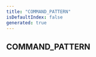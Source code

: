 ```yaml
---
title: "COMMAND_PATTERN"
isDefaultIndex: false
generated: true
---
```



<!-- This file was generated from the CommandKit source. Do not modify. Instead, re-run the "docgen" script -->


## COMMAND_PATTERN

<GenerationInfo sourceFile="packages/commandkit/src/app/router/CommandsRouter.ts" sourceLine="39" packageName="commandkit" />



